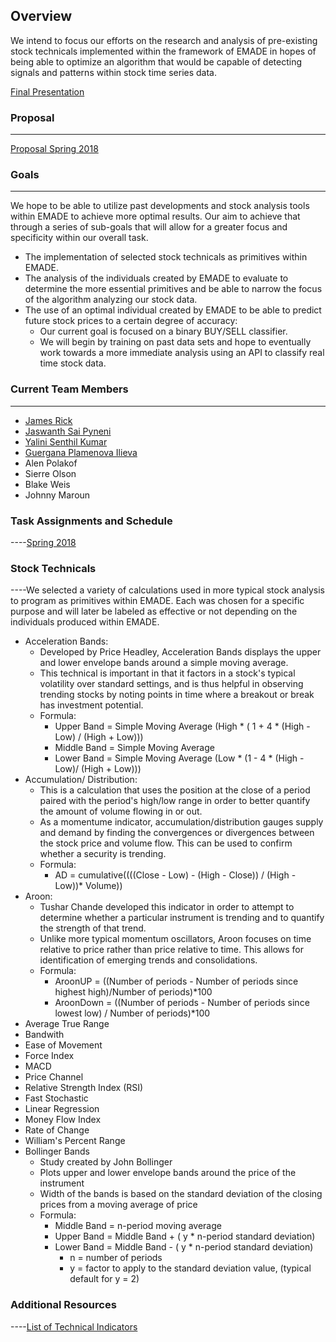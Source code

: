 
== Overview ==
We intend to focus our efforts on the research and analysis of pre-existing stock technicals implemented within the framework of EMADE in hopes of being able to optimize an algorithm that would be capable of detecting signals and patterns within stock time series data.

[https://docs.google.com/presentation/d/1qtREPTDNfk5UYTgU2iZ5Jdzaok2YCeb4dGJ-IV0uP50/edit#slide=id.p Final Presentation]

=== Proposal ===
----
[[Proposal Spring 2018]]

=== Goals ===
----
We hope to be able to utilize past developments and stock analysis tools within EMADE to achieve more optimal results. Our aim to achieve that through a series of sub-goals that will allow for a greater focus and specificity within our overall task. 
* The implementation of selected stock technicals as primitives within EMADE.
* The analysis of the individuals created by EMADE to evaluate to determine the more essential primitives and be able to narrow the focus of the algorithm analyzing our stock data.
* The use of an optimal individual created by EMADE to be able to predict future stock prices to a certain degree of accuracy:
** Our current goal is focused on a binary BUY/SELL classifier.
** We will begin by training on past data sets and hope to eventually work towards a more immediate analysis using an API to classify real time stock data.

=== Current Team Members ===
----
* [[User-Jrick6|James Rick]] 
* [[Jaswanth Sai Pyneni]] 
* [[Yalini Senthil Kumar]] 
* [[Guergana Plamenova Ilieva]] 
* Alen Polakof
* Sierre Olson
* Blake Weis
* Johnny Maroun

=== Task Assignments and Schedule ===
----[[Spring 2018]]

=== Stock Technicals ===
----We selected a variety of calculations used in more typical stock analysis to program as primitives within EMADE. Each was chosen for a specific purpose and will later be labeled as effective or not depending on the individuals produced within EMADE.
* Acceleration Bands:
** Developed by Price Headley, Acceleration Bands displays the upper and lower envelope bands around a simple moving average. 
** This technical is important in that it factors in a stock's typical volatility over standard settings, and is thus helpful in observing trending stocks by noting points in time where a breakout or break has investment potential.
** Formula:
*** Upper Band = Simple Moving Average (High * ( 1 + 4 * (High - Low) / (High + Low)))
*** Middle Band = Simple Moving Average
*** Lower Band = Simple Moving Average (Low * (1 - 4 * (High - Low)/ (High + Low)))
* Accumulation/ Distribution:
** This is a calculation that uses the position at the close of a period paired with the period's high/low range in order to better quantify the amount of volume flowing in or out.
** As a momentume indicator, accumulation/distribution gauges supply and demand by finding the convergences or divergences between the stock price and volume flow. This can be used to confirm whether a security is trending.
** Formula: 
*** AD = cumulative((((Close - Low) - (High - Close)) / (High - Low))* Volume))
* Aroon:
** Tushar Chande developed this indicator in order to attempt to determine whether a particular instrument is trending and to quantify the strength of that trend. 
** Unlike more typical momentum oscillators, Aroon focuses on time relative to price rather than price relative to time. This allows for identification of emerging trends and consolidations. 
** Formula: 
*** AroonUP = ((Number of periods - Number of periods since highest high)/Number of periods)*100
*** AroonDown = ((Number of periods - Number of periods since lowest low) / Number of periods)*100
* Average True Range
* Bandwith
* Ease of Movement
* Force Index
* MACD
* Price Channel
* Relative Strength Index (RSI)
* Fast Stochastic
* Linear Regression
* Money Flow Index
* Rate of Change
* William's Percent Range
* Bollinger Bands
** Study created by John Bollinger 
** Plots upper and lower envelope bands around the price of the instrument 
** Width of the bands is based on the standard deviation of the closing prices from a moving average of price
** Formula:
*** Middle Band = n-period moving average
*** Upper Band = Middle Band + ( y * n-period standard deviation)
*** Lower Band = Middle Band - ( y * n-period standard deviation)
**** n = number of periods
**** y = factor to apply to the standard deviation value, (typical default for y = 2)

=== Additional Resources ===
----[https://www.tradingtechnologies.com/help/x-study/technical-indicator-definitions/list-of-technical-indicators/ List of Technical Indicators]